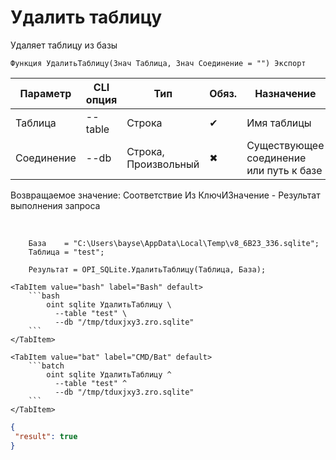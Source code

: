 ﻿---
sidebar_position: 10
description: Удалить таблицу и другие функции для работы с SQLite в Открытом пакете интеграций - бесплатной open-source библиотеке интеграций для 1С:Предприятие 8, OneScript и CLI
keywords: [1C, 1С, 1С:Предприятие, 1С:Предприятие 8.3, API, Интеграция, Сервисы, Обмен, OneScript, CLI, SQLite]
---


# Удалить таблицу
 Удаляет таблицу из базы



`Функция УдалитьТаблицу(Знач Таблица, Знач Соединение = "") Экспорт`

  | Параметр | CLI опция | Тип | Обяз. | Назначение |
  |-|-|-|-|-|
  | Таблица | --table | Строка | &#x2714; | Имя таблицы |
  | Соединение | --db | Строка, Произвольный | &#x2716; | Существующее соединение или путь к базе |

  
  Возвращаемое значение:   Соответствие Из КлючИЗначение - Результат выполнения запроса

<br/>




```bsl title="Пример использования для 1С:Предприятие/OneScript"
    База    = "C:\Users\bayse\AppData\Local\Temp\v8_6B23_336.sqlite";
    Таблица = "test";

    Результат = OPI_SQLite.УдалитьТаблицу(Таблица, База);
```
    

 <Tabs>
  
    <TabItem value="bash" label="Bash" default>
        ```bash
            oint sqlite УдалитьТаблицу \
              --table "test" \
              --db "/tmp/tduxjxy3.zro.sqlite"
        ```
    </TabItem>
  
    <TabItem value="bat" label="CMD/Bat" default>
        ```batch
            oint sqlite УдалитьТаблицу ^
              --table "test" ^
              --db "/tmp/tduxjxy3.zro.sqlite"
        ```
    </TabItem>
</Tabs>


```json title="Результат"
{
 "result": true
}
```
